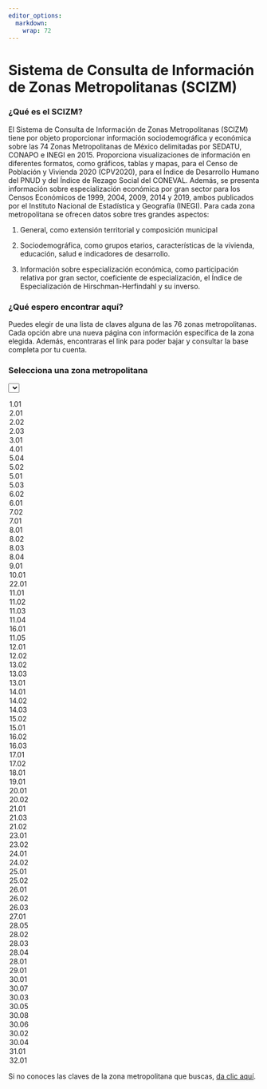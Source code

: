 ```yaml
---
editor_options: 
  markdown: 
    wrap: 72
---
```


<html>

<body>

<div class="main">

<h1>Sistema de Consulta de Información de Zonas Metropolitanas
(SCIZM)</h1>

<h3>¿Qué es el SCIZM?</h3>

<p>

El Sistema de Consulta de Información de Zonas Metropolitanas (SCIZM)
tiene por objeto proporcionar información sociodemográfica y económica
sobre las 74 Zonas Metropolitanas de México delimitadas por SEDATU,
CONAPO e INEGI en 2015. Proporciona visualizaciones de información en
diferentes formatos, como gráficos, tablas y mapas, para el Censo de
Población y Vivienda 2020 (CPV2020), para el Índice de Desarrollo Humano
del PNUD y del Índice de Rezago Social del CONEVAL. Además, se presenta
información sobre especialización económica por gran sector para los
Censos Económicos de 1999, 2004, 2009, 2014 y 2019, ambos publicados por
el Instituto Nacional de Estadística y Geografía (INEGI). Para cada zona
metropolitana se ofrecen datos sobre tres grandes aspectos:

1.  General, como extensión territorial y composición municipal

2.  Sociodemográfica, como grupos etarios, características de la
    vivienda, educación, salud e indicadores de desarrollo.

3.  Información sobre especialización económica, como participación
    relativa por gran sector, coeficiente de especialización, el Índice
    de Especialización de Hirschman-Herfindahl y su inverso.

    </p>

<h3>¿Qué espero encontrar aquí?</h3>

<p>Puedes elegir de una lista de claves alguna de las 76 zonas
metropolitanas. Cada opción abre una nueva página con información
especifica de la zona elegida. Además, encontraras el link para poder
bajar y consultar la base completa por tu cuenta.</p>

::: lista
<form>

<h3>Selecciona una zona metropolitana</h3>

<select onchange="if(this.value!='')window.open(this.value)">

<option value="htmlZM\\1.01.html">1.01</option>
<option value="htmlZM\\2.01.html">2.01</option>
<option value="htmlZM\\2.02.html">2.02</option>
<option value="htmlZM\\2.03.html">2.03</option>
<option value="htmlZM\\3.01.html">3.01</option>
<option value="htmlZM\\4.01.html">4.01</option>
<option value="htmlZM\\5.04.html">5.04</option>
<option value="htmlZM\\5.02.html">5.02</option>
<option value="htmlZM\\5.01.html">5.01</option>
<option value="htmlZM\\5.03.html">5.03</option>
<option value="htmlZM\\6.02.html">6.02</option>
<option value="htmlZM\\6.01.html">6.01</option>
<option value="htmlZM\\7.02.html">7.02</option>
<option value="htmlZM\\7.01.html">7.01</option>
<option value="htmlZM\\8.01.html">8.01</option>
<option value="htmlZM\\8.02.html">8.02</option>
<option value="htmlZM\\8.03.html">8.03</option>
<option value="htmlZM\\8.04.html">8.04</option>
<option value="htmlZM\\9.01.html">9.01</option>
<option value="htmlZM\\10.01.html">10.01</option>
<option value="htmlZM\\22.01.html">22.01</option>
<option value="htmlZM\\11.01.html">11.01</option>
<option value="htmlZM\\11.02.html">11.02</option>
<option value="htmlZM\\11.03.html">11.03</option>
<option value="htmlZM\\11.04.html">11.04</option>
<option value="htmlZM\\16.01.html">16.01</option>
<option value="htmlZM\\11.05.html">11.05</option>
<option value="htmlZM\\12.01.html">12.01</option>
<option value="htmlZM\\12.02.html">12.02</option>
<option value="htmlZM\\13.02.html">13.02</option>
<option value="htmlZM\\13.03.html">13.03</option>
<option value="htmlZM\\13.01.html">13.01</option>
<option value="htmlZM\\14.01.html">14.01</option>
<option value="htmlZM\\14.02.html">14.02</option>
<option value="htmlZM\\14.03.html">14.03</option>
<option value="htmlZM\\15.02.html">15.02</option>
<option value="htmlZM\\15.01.html">15.01</option>
<option value="htmlZM\\16.02.html">16.02</option>
<option value="htmlZM\\16.03.html">16.03</option>
<option value="htmlZM\\17.01.html">17.01</option>
<option value="htmlZM\\17.02.html">17.02</option>
<option value="htmlZM\\18.01.html">18.01</option>
<option value="htmlZM\\19.01.html">19.01</option>
<option value="htmlZM\\20.01.html">20.01</option>
<option value="htmlZM\\20.02.html">20.02</option>
<option value="htmlZM\\21.01.html">21.01</option>
<option value="htmlZM\\21.03.html">21.03</option>
<option value="htmlZM\\21.02.html">21.02</option>
<option value="htmlZM\\23.01.html">23.01</option>
<option value="htmlZM\\23.02.html">23.02</option>
<option value="htmlZM\\24.01.html">24.01</option>
<option value="htmlZM\\24.02.html">24.02</option>
<option value="htmlZM\\25.01.html">25.01</option>
<option value="htmlZM\\25.02.html">25.02</option>
<option value="htmlZM\\26.01.html">26.01</option>
<option value="htmlZM\\26.02.html">26.02</option>
<option value="htmlZM\\26.03.html">26.03</option>
<option value="htmlZM\\27.01.html">27.01</option>
<option value="htmlZM\\28.05.html">28.05</option>
<option value="htmlZM\\28.02.html">28.02</option>
<option value="htmlZM\\28.03.html">28.03</option>
<option value="htmlZM\\28.04.html">28.04</option>
<option value="htmlZM\\28.01.html">28.01</option>
<option value="htmlZM\\29.01.html">29.01</option>
<option value="htmlZM\\30.01.html">30.01</option>
<option value="htmlZM\\30.07.html">30.07</option>
<option value="htmlZM\\30.03.html">30.03</option>
<option value="htmlZM\\30.05.html">30.05</option>
<option value="htmlZM\\30.08.html">30.08</option>
<option value="htmlZM\\30.06.html">30.06</option>
<option value="htmlZM\\30.02.html">30.02</option>
<option value="htmlZM\\30.04.html">30.04</option>
<option value="htmlZM\\31.01.html">31.01</option>
<option value="htmlZM\\32.01.html">32.01</option>

</select>

</form>
:::

<p>Si no conoces las claves de la zona metropolitana que buscas,
<a href="htmlZM\\ZM.html" target="_blank">da clic aquí</a>.</p>

<p>

</div>

</body>
